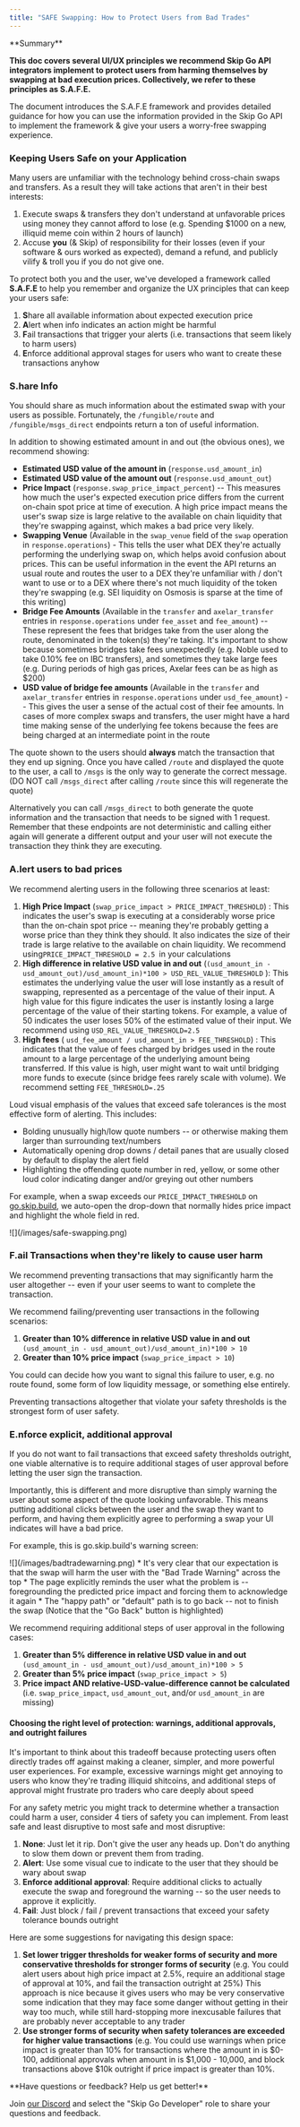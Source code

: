```yaml
---
title: "SAFE Swapping: How to Protect Users from Bad Trades"
---
```



 <Info>
 **Summary**
 
 **This doc covers several UI/UX principles we recommend Skip Go API integrators implement to protect users from harming themselves by swapping at bad execution prices. Collectively, we refer to these principles as S.A.F.E.** 
 
 The document introduces the S.A.F.E framework and provides detailed guidance for how you can use the information provided in the Skip Go API to implement the framework & give your users a worry-free swapping experience.
</Info>
### Keeping Users Safe on your Application

Many users are unfamiliar with the technology behind cross-chain swaps and transfers. As a result they will take actions that aren't in their best interests:

1. Execute swaps & transfers they don't understand at unfavorable prices using money they cannot afford to lose (e.g. Spending $1000 on a new, illiquid meme coin within 2 hours of launch)
2. Accuse **you** (& Skip) of responsibility for their losses (even if your software & ours worked as expected), demand a refund, and publicly vilify & troll you if you do not give one.

To protect both you and the user, we've developed a framework called **S.A.F.E** to help you remember and organize the UX principles that can keep your users safe: 

1. **S**hare all available information about expected execution price
2. **A**lert when info indicates an action might be harmful
3. **F**ail transactions that trigger your alerts (i.e. transactions that seem likely to harm users)
4. **E**nforce additional approval stages for users who want to create these transactions anyhow

### S.hare Info

You should share as much information about the estimated swap with your users as possible. Fortunately, the `/fungible/route` and `/fungible/msgs_direct` endpoints return a ton of useful information.

In addition to showing estimated amount in and out (the obvious ones), we recommend showing: 

* **Estimated USD value of the amount in** (`response.usd_amount_in`)
* **Estimated USD value of the amount out** (`response.usd_amount_out`)
* **Price Impact** (`response.swap_price_impact_percent`) -- This measures how much the user's expected execution price differs from the current on-chain spot price at time of execution. A high price impact means the user's swap size is large relative to the available on chain liquidity that they're swapping against, which makes a bad price very likely.
* **Swapping Venue** (Available in the `swap_venue` field of the `swap` operation in `response.operations`) - This tells the user what DEX they're actually performing the underlying swap on, which helps avoid confusion about prices. This can be useful information in the event the API returns an usual route and routes the user to a DEX they're unfamiliar with / don't want to use or to a DEX where there's not much liquidity of the token they're swapping (e.g. SEI liquidity on Osmosis is sparse at the time of this writing)
* **Bridge Fee Amounts** (Available in the `transfer` and `axelar_transfer` entries in `response.operations` under `fee_asset` and `fee_amount`) -- These represent the fees that bridges take from the user along the route, denominated in the token(s) they're taking. It's important to show because sometimes bridges take fees unexpectedly (e.g. Noble used to take 0.10% fee on IBC transfers), and sometimes they take large fees (e.g. During periods of high gas prices, Axelar fees can be as high as $200)
* **USD value of bridge fee amounts** (Available in the `transfer` and `axelar_transfer` entries in `response.operations` under `usd_fee_amount`) -- This gives the user a sense of the actual cost of their fee amounts. In cases of more complex swaps and transfers, the user might have a hard time making sense of the underlying fee tokens because the fees are being charged at an intermediate point in the route

The quote shown to the users should **always** match the transaction that they end up signing. Once you have called `/route` and displayed the quote to the user, a call to `/msgs` is the only way to generate the correct message. (DO NOT call `/msgs_direct` after calling `/route` since this will regenerate the quote) 

Alternatively you can call `/msgs_direct` to both generate the quote information and the transaction that needs to be signed with 1 request. Remember that these endpoints are not deterministic and calling either again will generate a different output and your user will not execute the transaction they think they are executing.

### A.lert users to bad prices

We recommend alerting users in the following three scenarios at least: 

1. **High Price Impact** (`swap_price_impact > PRICE_IMPACT_THRESHOLD`) : This indicates the user's swap is executing at a considerably worse price than the on-chain spot price -- meaning they're probably getting a worse price than they think they should. It also indicates the size of their trade is large relative to the available on chain liquidity. We recommend using`PRICE_IMPACT_THRESHOLD = 2.5 `in your calculations
2. **High difference in relative USD value in and out** (`(usd_amount_in - usd_amount_out)/usd_amount_in)*100 > USD_REL_VALUE_THRESHOLD` ): This estimates the underlying value the user will lose instantly as a result of swapping, represented as a percentage of the value of their input. A high value for this figure indicates the user is instantly losing a large percentage of the value of their starting tokens. For example, a value of 50 indicates the user loses 50% of the estimated value of their input. We recommend using `USD_REL_VALUE_THRESHOLD=2.5`
3. **High fees** ( `usd_fee_amount / usd_amount_in > FEE_THRESHOLD`) : This indicates that the value of fees charged by bridges used in the route amount to a large percentage of the underlying amount being transferred. If this value is high, user might want to wait until bridging more funds to execute (since bridge fees rarely scale with volume). We recommend setting `FEE_THRESHOLD=.25`

Loud visual emphasis of the values that exceed safe tolerances is the most effective form of alerting. This includes: 

* Bolding unusually high/low quote numbers -- or otherwise making them larger than surrounding text/numbers
* Automatically opening drop downs / detail panes that are usually closed by default to display the alert field
* Highlighting the offending quote number in red, yellow, or some other loud color indicating danger and/or greying out other numbers

For example, when a swap exceeds our `PRICE_IMPACT_THRESHOLD` on [go.skip.build](https://go.skip.build), we auto-open the drop-down that normally hides price impact and highlight the whole field in red.

<Frame>![](/images/safe-swapping.png)</Frame>

### F.ail Transactions when they're likely to cause user harm

We recommend preventing transactions that may significantly harm the user altogether -- even if your user seems to want to complete the transaction. 

We recommend failing/preventing user transactions in the following scenarios: 

1. **Greater than 10% difference in relative USD value in and out** `(usd_amount_in - usd_amount_out)/usd_amount_in)*100 > 10`
2. **Greater than 10% price impact** (`swap_price_impact > 10`)

You could can decide how you want to signal this failure to user, e.g. no route found, some form of low liquidity message, or something else entirely. 

Preventing transactions altogether that violate your safety thresholds is the strongest form of user safety.

### E.nforce explicit, additional approval

If you do not want to fail transactions that exceed safety thresholds outright, one viable alternative is to require additional stages of user approval before letting the user sign the transaction. 

Importantly, this is different and more disruptive than simply warning the user about some aspect of the quote looking unfavorable. This means putting additional clicks between the user and the swap they want to perform, and having them explicitly agree to performing a swap your UI indicates will have a bad price. 

For example, this is go.skip.build's warning screen:

<Frame>![](/images/badtradewarning.png) </Frame>
* It's very clear that our expectation is that the swap will harm the user with the "Bad Trade Warning" across the top
* The page explicitly reminds the user what the problem is -- foregrounding the predicted price impact and forcing them to acknowledge it again
* The "happy path" or "default" path is to go back -- not to finish the swap (Notice that the "Go Back" button is highlighted)

We recommend requiring additional steps of user approval in the following cases: 

1. **Greater than 5% difference in relative USD value in and out** `(usd_amount_in - usd_amount_out)/usd_amount_in)*100 > 5`
2. **Greater than 5% price impact** (`swap_price_impact > 5`)
3. **Price impact AND relative-USD-value-difference cannot be calculated** (i.e. `swap_price_impact`, `usd_amount_out`, and/or `usd_amount_in` are missing)

#### Choosing the right level of protection: warnings, additional approvals, and outright failures

It's important to think about this tradeoff because protecting users often directly trades off against making a cleaner, simpler, and more powerful user experiences. For example, excessive warnings might get annoying to users who know they're trading illiquid shitcoins, and additional steps of approval might frustrate pro traders who care deeply about speed

For any safety metric you might track to determine whether a transaction could harm a user, consider 4 tiers of safety you can implement. From least safe and least disruptive to most safe and most disruptive: 

1. **None**: Just let it rip. Don't give the user any heads up. Don't do anything to slow them down or prevent them from trading.
2. **Alert**: Use some visual cue to indicate to the user that they should be wary about swap
3. **Enforce additional approval**: Require additional clicks to actually execute the swap and foreground the warning -- so the user needs to approve it explicitly.
4. **Fail**: Just block / fail / prevent transactions that exceed your safety tolerance bounds outright

Here are some suggestions for navigating this design space: 

1. **Set lower trigger thresholds for weaker forms of security and more conservative thresholds for stronger forms of security** (e.g. You could alert users about high price impact at 2.5%, require an additional stage of approval at 10%, and fail the transaction outright at 25%) This approach is nice because it gives users who may be very conservative some indication that they may face some danger without getting in their way too much, while still hard-stopping more inexcusable failures that are probably never acceptable to any trader
2. **Use stronger forms of security when safety tolerances are exceeded for higher value transactions** (e.g. You could use warnings when price impact is greater than 10% for transactions where the amount in is $0-100, additional approvals when amount in is $1,000 - 10,000, and block transactions above $10k outright if price impact is greater than 10%.

<Info>
 **Have questions or feedback? Help us get better!**
 
 Join [our Discord](https://skip.build/discord) and select the "Skip Go Developer" role to share your questions and feedback.
</Info>
